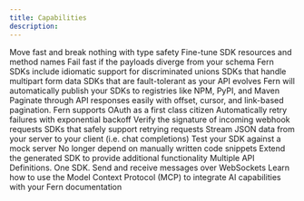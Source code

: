 ```yaml
---
title: Capabilities
description: 
---
```


<CardGroup cols={2}>
  <Card title="Strongly Typed" icon="fa-solid fa-shield-halved">
    Move fast and break nothing with type safety
  </Card>
  <Card title="Idiomatic Method Names" icon="fa-solid fa-code">
    Fine-tune SDK resources and method names
  </Card>
  <Card title="Schema Validation" icon="fa-solid fa-check-circle">
    Fail fast if the payloads diverge from your schema
  </Card>
  <Card title="Discriminated Unions" icon="fa-solid fa-code-branch">
    Fern SDKs include idiomatic support for discriminated unions
  </Card>
  <Card title="Multipart Form Data" icon="fa-solid fa-upload">
    SDKs that handle multipart form data
  </Card>
  <Card title="Forward Compatibility" icon="fa-solid fa-arrow-right">
    SDKs that are fault-tolerant as your API evolves
  </Card>
  <Card title="Registry Publishing" icon="fa-solid fa-box">
    Fern will automatically publish your SDKs to registries like NPM, PyPI, and Maven
  </Card>
  <Card title="Auto-Pagination" icon="fa-solid fa-list" href="/sdks/deep-dives/configure-auto-pagination">
    Paginate through API responses easily with offset, cursor, and link-based pagination.
  </Card>
  <Card title="OAuth Token Refresh" icon="fa-solid fa-arrows-rotate">
    Fern supports OAuth as a first class citizen
  </Card>
  <Card title="Retries with Backoff" icon="fa-solid fa-repeat">
    Automatically retry failures with exponential backoff
  </Card>
  <Card title="Webhook Signature Verification" icon="fa-solid fa-key">
    Verify the signature of incoming webhook requests
  </Card>
  <Card title="Idempotency Headers" icon="fa-solid fa-shield" href="/sdks/deep-dives/configure-idempotency">
    SDKs that safely support retrying requests
  </Card>
  <Card title="Server-Sent Events" icon="fa-solid fa-broadcast-tower">
    Stream JSON data from your server to your client (i.e. chat completions)
  </Card>
  <Card title="Integration Tests" icon="fa-solid fa-flask">
    Test your SDK against a mock server
  </Card>
  <Card title="Code Snippets" icon="fa-solid fa-brackets-curly">
    No longer depend on manually written code snippets
  </Card>
  <Card title="Augment with Custom Code" icon="fa-solid fa-puzzle-piece" href="/sdks/generators/typescript/adding-custom-code">
    Extend the generated SDK to provide additional functionality
  </Card>
  <Card title="Merging Multiple APIs" icon="fa-solid fa-code-merge" href="/sdks/overview/set-up-the-fern-folder#configure-multiple-apis">
    Multiple API Definitions. One SDK.
  </Card>
  <Card title="WebSockets" icon="fa-solid fa-bolt">
    Send and receive messages over WebSockets
  </Card>
  <Card title="Model Context Protocol" icon="fa-solid fa-layer-group" href="/sdks/generators/mcp-server">
    Learn how to use the Model Context Protocol (MCP) to integrate AI capabilities with your Fern documentation
  </Card>
</CardGroup>